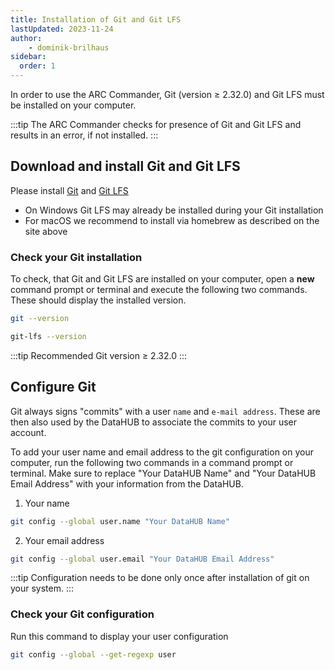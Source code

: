 ```yaml
---
title: Installation of Git and Git LFS
lastUpdated: 2023-11-24
author:
    - dominik-brilhaus
sidebar:
  order: 1
---
```


In order to use the ARC Commander, Git (version ≥ 2.32.0) and Git LFS must be installed on your computer.

:::tip
The ARC Commander checks for presence of Git and Git LFS and results in an error, if not installed.
:::

## Download and install Git and Git LFS

Please install <a href="https://git-scm.com/downloads" target="_blank">Git</a> and <a href="https://git-lfs.github.com/" target="_blank">Git LFS</a>

- On Windows Git LFS may already be installed during your Git installation
- For macOS we recommend to install via homebrew as described on the site above

### Check your Git installation

To check, that Git and Git LFS are installed on your computer, open a **new** command prompt or terminal and execute the following two commands. These should display the installed version.

```bash
git --version
```

```bash
git-lfs --version
```

:::tip
Recommended Git version ≥ 2.32.0
:::

## Configure Git

Git always signs "commits" with a user `name` and `e-mail address`. These are then also used by the DataHUB to associate the commits to your user account.

To add your user name and email address to the git configuration on your computer, run the following two commands in a command prompt or terminal. Make sure to replace "Your DataHUB Name" and "Your DataHUB Email Address" with your information from the DataHUB.

1. Your name

```bash
git config --global user.name "Your DataHUB Name"
```

2. Your email address

```bash
git config --global user.email "Your DataHUB Email Address"
```

:::tip
Configuration needs to be done only once after installation of git on your system.
:::

### Check your Git configuration

Run this command to display your user configuration

```bash
git config --global --get-regexp user
```
